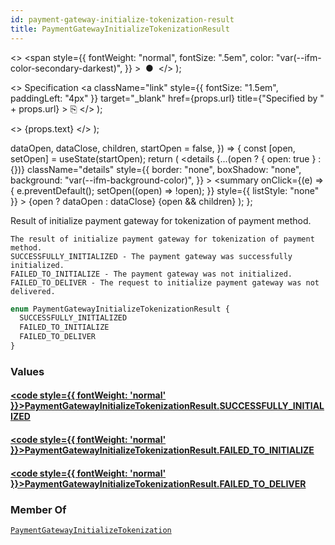```yaml
---
id: payment-gateway-initialize-tokenization-result
title: PaymentGatewayInitializeTokenizationResult
---
```


  <>
    <span
      style={{
        fontWeight: "normal",
        fontSize: ".5em",
        color: "var(--ifm-color-secondary-darkest)",
      }}
    >
      &nbsp;●&nbsp;
    </span>
  </>
);

  <>
    Specification
    <a
      className="link"
      style={{ fontSize: "1.5em", paddingLeft: "4px" }}
      target="\_blank"
      href={props.url}
      title={"Specified by " + props.url}
    >
      ⎘
    </a>
  </>
);

  <>
    <span className={props.class}>{props.text}</span>
  </>
);


  dataOpen,
  dataClose,
  children,
  startOpen = false,
}) => {
  const [open, setOpen] = useState(startOpen);
  return (
    <details
      {...(open ? { open: true } : {})}
      className="details"
      style={{
        border: "none",
        boxShadow: "none",
        background: "var(--ifm-background-color)",
      }}
    >
      <summary
        onClick={(e) => {
          e.preventDefault();
          setOpen((open) => !open);
        }}
        style={{ listStyle: "none" }}
      >
        {open ? dataOpen : dataClose}
      </summary>
      {open && children}
    </details>
  );
};

Result of initialize payment gateway for tokenization of payment method.

    The result of initialize payment gateway for tokenization of payment method.
    SUCCESSFULLY_INITIALIZED - The payment gateway was successfully initialized.
    FAILED_TO_INITIALIZE - The payment gateway was not initialized.
    FAILED_TO_DELIVER - The request to initialize payment gateway was not delivered.

```graphql
enum PaymentGatewayInitializeTokenizationResult {
  SUCCESSFULLY_INITIALIZED
  FAILED_TO_INITIALIZE
  FAILED_TO_DELIVER
}
```

### Values

#### [<code style={{ fontWeight: 'normal' }}>PaymentGatewayInitializeTokenizationResult.<b>SUCCESSFULLY_INITIALIZED</b></code>](#)

>

#### [<code style={{ fontWeight: 'normal' }}>PaymentGatewayInitializeTokenizationResult.<b>FAILED_TO_INITIALIZE</b></code>](#)

>

#### [<code style={{ fontWeight: 'normal' }}>PaymentGatewayInitializeTokenizationResult.<b>FAILED_TO_DELIVER</b></code>](#)

>

### Member Of

[`PaymentGatewayInitializeTokenization`](../../../api-storefront/payments/objects/payment-gateway-initialize-tokenization) <Badge class="badge badge--secondary" text="object"/>
